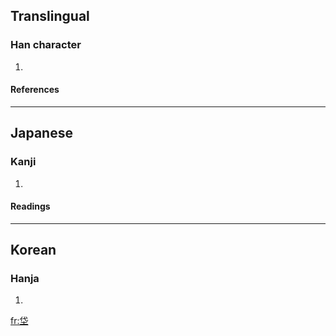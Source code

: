 ==Translingual==
===Han character===
{{Han char|rn=32|rad=土|as=05|sn=8|four=|canj=人心土 (OPG)}}
# {{defn|Han}}
====References====
{{Han ref|kx=0227.271|dj=0463.150|hdz=10433.010|uh=5788|ud=22408}}
----
==Japanese==
===Kanji===
{{ja-kanji|grade=|rs=土05}}
# {{defn|Japanese}} 
====Readings====
{{ja-readings|on=[[たい]] (tai)|kun=[[ぬた]] (nuta), [[ぬま]] (numa)}}
----
==Korean==
===Hanja===
{{ko-hanja|hangeul=대|rv=dae|mr=tae}}
# {{defn|Korean}}


[[fr:垈]]